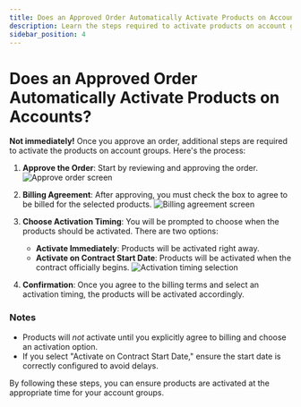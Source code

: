 ```yaml
---
title: Does an Approved Order Automatically Activate Products on Accounts?
description: Learn the steps required to activate products on account groups after approving an order in the Vendasta platform.
sidebar_position: 4
---
```


# Does an Approved Order Automatically Activate Products on Accounts?

**Not immediately!** Once you approve an order, additional steps are required to activate the products on account groups. Here's the process:

1. **Approve the Order**: Start by reviewing and approving the order.
   ![Approve order screen](/img/commerce/orders/approve-order.jpg)

2. **Billing Agreement**: After approving, you must check the box to agree to be billed for the selected products.
   ![Billing agreement screen](/img/commerce/orders/billing-agreement.jpg)

3. **Choose Activation Timing**: You will be prompted to choose when the products should be activated. There are two options:
   - **Activate Immediately**: Products will be activated right away.
   - **Activate on Contract Start Date**: Products will be activated when the contract officially begins.
   ![Activation timing selection](/img/commerce/orders/activation-timing.jpg)

4. **Confirmation**: Once you agree to the billing terms and select an activation timing, the products will be activated accordingly.

### Notes

- Products will *not* activate until you explicitly agree to billing and choose an activation option.
- If you select "Activate on Contract Start Date," ensure the start date is correctly configured to avoid delays.

By following these steps, you can ensure products are activated at the appropriate time for your account groups.
